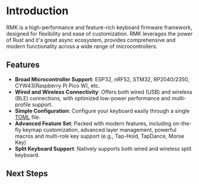 # Introduction

RMK is a high-performance and feature-rich keyboard firmware framework, designed for flexibility and ease of customization. RMK leverages the power of Rust and it's great async ecosystem, provides comprehensive and modern functionality across a wide range of microcontrollers. 

## Features

- **Broad Microcontroller Support**: ESP32, nRF52, STM32, RP2040/2350, CYW43(Raspberry Pi Pico W), etc.
- **Wired and Wireless Connectivity​​**: Offers both wired (USB) and wireless (BLE) connections, with optimized low-power performance and multi-profile support.
- **Simple Configuration**: Configure your keyboard easily through a single [TOML](https://toml.io/) file.
- **Advanced Feature Set**: Packed with modern features, including on-the-fly keymap customization, advanced layer management, powerful macros and multi-role key support (e.g., Tap-Hold, TapDance, Morse Key)
- **Split Keyboard Support**: Natively supports both wired and wireless split keyboard.

## Next Steps


<div style={{ display: "grid", gridTemplateColumns: "repeat(2, 1fr)", gap: "20px"}}>
<LinkCard
      href="user_guide/guide_overview"
      title="Tutorial"
      description="A step-by-step tutorial for creating your first RMK keyboard"
/>
<LinkCard
      href="user_guide/guide_overview"
      title="Features"
      description="All keyboard features that RMK supports"
/>
<LinkCard
      href="user_guide/guide_overview"
      title="Configuration"
      description="Explore how to configure your RMK keyboard"
/>
<LinkCard
      href="https://github.com/HaoboGu/rmk/tree/main/examples"
      title="Examples"
      description="Check the built-in examples for various microcontroller"
/>
</div>
